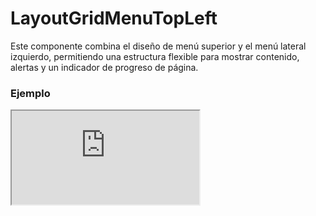 
# LayoutGridMenuTopLeft

Este componente combina el diseño de menú superior y el menú lateral izquierdo, permitiendo una estructura flexible para mostrar contenido, alertas y un indicador de progreso de página.

### Ejemplo

<Iframe src="https://fenextjs-component-storybook.vercel.app/iframe.html?args=&id=component-layout-grid-menu-top-left--index&viewMode=story" />

### Importacion

Para importar el componente LayoutGridMenuTopLeft, se puede hacer desde fenextjs

```tsx copy
import { LayoutGridMenuTopLeft } from "fenextjs";
```

### Parametros

| Parametro | Tipo | Requerido | Default | Descripcion |
| --------- | ---- | --------- | ------- | ----------- |
| useAlertHook | boolean | no | true | Indica si se debe renderizar el componente de alerta (AlertHook). |
| alertHookProps | AlertHookProps | no | \{\} | Propiedades para el componente AlertHook. |
| loader | boolean | no | false | Indica si la página está en estado de carga, mostrando un indicador de carga. |
| menuTop | ReactNode | no | undefined | Elemento del menú superior dentro del layout. |
| menuLeft | ReactNode | no | undefined | Elemento del menú lateral izquierdo dentro del layout. |
| menuLeftActive | boolean | no | true | Indica si el menú lateral izquierdo está activo. |
| menuLeftMovilActive | boolean | no | false | Indica si el menú lateral izquierdo está activo en dispositivos móviles. |
| useHeaderButtonMenu | boolean | no | false | Indica si el botón del menú en el header está habilitado. |
| usePageProgress | boolean | no | true | Indica si se debe mostrar la barra de progreso de la página. |
| className | string | no | '' | Clase CSS personalizada para el contenedor del layout. |
| classNameLoader | string | no | '' | Clase CSS personalizada para el indicador de carga. |
| classNameChildren | string | no | '' | Clase CSS personalizada para el contenido de los hijos. |
| classNameMenuTop | string | no | '' | Clase CSS personalizada para el menú superior. |
| classNameMenuLeft | string | no | '' | Clase CSS personalizada para el menú lateral izquierdo. |
| classNameMenuLeftContent | string | no | '' | Clase CSS personalizada para el contenido del menú lateral izquierdo. |

### Storybook

Para ver el storybook del componente lo puede hacer con este [link](https://fenextjs-component-storybook.vercel.app/?path=/story/component-layout-grid-menu-top-left--index)

### Usos

- Básico

```tsx copy
<LayoutGridMenuTopLeft />
```

- Con menú superior y lateral

```tsx copy
<LayoutGridMenuTopLeft menuTop={<div>Menú Top</div>} menuLeft={<div>Menú Izquierdo</div>} />
```

- Con barra de progreso deshabilitada

```tsx copy
<LayoutGridMenuTopLeft usePageProgress={false} />
```

- Con alertas personalizadas

```tsx copy
<LayoutGridMenuTopLeft useAlertHook={true} alertHookProps={{ message: 'Alerta' }} />
```

